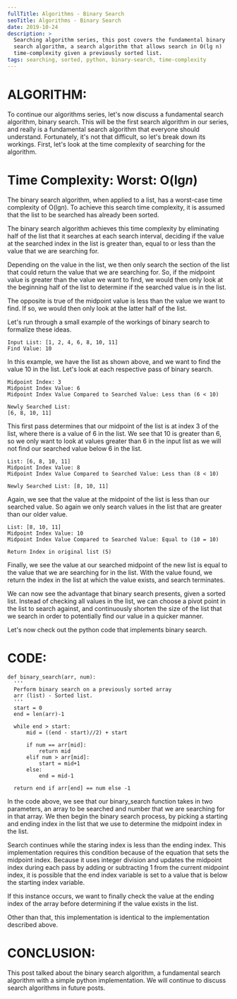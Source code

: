 ```yaml
---
fullTitle: Algorithms - Binary Search
seoTitle: Algorithms - Binary Search
date: 2019-10-24
description: >
  Searching algorithm series, this post covers the fundamental binary
  search algorithm, a search algorithm that allows search in O(lg n)
  time-complexity given a previously sorted list.
tags: searching, sorted, python, binary-search, time-complexity
---
```


# ALGORITHM:

To continue our algorithms series, let's now discuss a fundamental search algorithm, binary search.
This will be the first search algorithm in our series, and really is a fundamental search algorithm
that everyone should understand. Fortunately, it's not that difficult, so let's break down its workings.
First, let's look at the time complexity of searching for the algorithm.

# Time Complexity: Worst: O(lg<i>n</i>)

The binary search algorithm, when applied to a list, has a worst-case time complexity of O(lg<i>n</i>). To
achieve this search time complexity, it is assumed that the list to be searched has already been sorted.

The binary search algorithm achieves this time complexity by eliminating half of the list that it searches
at each search interval, deciding if the value at the searched index in the list is greater than, equal to
or less than the value that we are searching for.

Depending on the value in the list, we then only search the section of the list that could return the value
that we are searching for. So, if the midpoint value is greater than the value we want to find, we would then
only look at the beginning half of the list to determine if the searched value is in the list.

The opposite is true of the midpoint value is less than the value we want to find. If so, we would then
only look at the latter half of the list.

Let's run through a small example of the workings of binary search to formalize these ideas.

    Input List: [1, 2, 4, 6, 8, 10, 11]
    Find Value: 10

In this example, we have the list as shown above, and we want to find the value 10 in the list. Let's look at each
respective pass of binary search.

    Midpoint Index: 3
    Midpoint Index Value: 6
    Midpoint Index Value Compared to Searched Value: Less than (6 < 10)

    Newly Searched List:
    [6, 8, 10, 11]

This first pass determines that our midpoint of the list is at index 3 of the list, where there is a value of 6 in the list.
We see that 10 is greater than 6, so we only want to look at values greater than 6 in the input list as we will not
find our searched value below 6 in the list.

    List: [6, 8, 10, 11]
    Midpoint Index Value: 8
    Midpoint Index Value Compared to Searched Value: Less than (8 < 10)

    Newly Searched List: [8, 10, 11]

Again, we see that the value at the midpoint of the list is less than our searched value. So again we only search values in the
list that are greater than our older value.

    List: [8, 10, 11]
    Midpoint Index Value: 10
    Midpoint Index Value Compared to Searched Value: Equal to (10 = 10)

    Return Index in original list (5)

Finally, we see the value at our searched midpoint of the new list is equal to the value that we are searching for in the list.
With the value found, we return the index in the list at which the value exists, and search terminates.

We can now see the advantage that binary search presents, given a sorted list. Instead of checking all values in the list,
we can choose a pivot point in the list to search against, and continuously shorten the size of the list that we search in
order to potentially find our value in a quicker manner.

Let's now check out the python code that implements binary search.

# CODE:

    def binary_search(arr, num):
      '''
      Perform binary search on a previously sorted array
      arr (list) - Sorted list.
      '''
      start = 0
      end = len(arr)-1

      while end > start:
          mid = ((end - start)//2) + start

          if num == arr[mid]:
              return mid
          elif num > arr[mid]:
              start = mid+1
          else:
              end = mid-1

      return end if arr[end] == num else -1

In the code above, we see that our binary_search function takes in two parameters, an array to be searched and number that
we are searching for in that array. We then begin the binary search process, by picking a starting and ending index
in the list that we use to determine the midpoint index in the list.

Search continues while the staring index is less than the ending index. This implementation requires this condition because
of the equation that sets the midpoint index. Because it uses integer division and updates the midpoint index during each
pass by adding or subtracting 1 from the current midpoint index, it is possible that the end index variable is set to a value
that is below the starting index variable.

If this instance occurs, we want to finally check the value at the ending index of the array before determining if the value
exists in the list.

Other than that, this implementation is identical to the implementation described above.

# CONCLUSION:

This post talked about the binary search algorithm, a fundamental search algorithm with a simple python implementation.
We will continue to discuss search algorithms in future posts.
